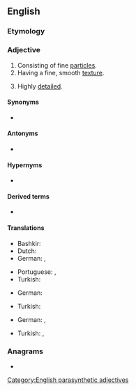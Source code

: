 {{also|finegrained}}
==English==

===Etymology===
{{compound|en|fine|grained}}

===Adjective===
{{en-adj}}

# Consisting of fine [[particle]]s.
# Having a fine, smooth [[texture]].
# {{lb|en|figurative}} Highly [[detailed]].

====Synonyms====
* {{l|en|subtle}}

====Antonyms====
* {{l|en|coarse-grained}}

====Hypernyms====
* {{l|en|grained}}

====Derived terms====
* {{l|en|fine-grainedness}}

====Translations====
{{trans-top|Consisting of fine particles}}
* Bashkir: {{t|ba|ваҡ|sc=Cyrl}}
* Dutch: {{t|nl|fijnkorrelig}}
* German: {{t+|de|feinkörnig}}, {{t|de|kleinkörnig}}
{{trans-mid}}
* Portuguese: {{t+|pt|peneirado}}, {{t+|pt|refinado}}
* Turkish: {{l|tr|ince}} {{t+|tr|taneli}}
{{trans-bottom}}

{{trans-top|Having a fine, smooth texture}}
* German: {{t+|de|feinkörnig}}
{{trans-mid}}
* Turkish: {{l|tr|ince}} {{t+|tr|taneli}}
{{trans-bottom}}

{{trans-top|figurative: detailed}}
* German: {{t|de|detailgenau}}, {{t+|de|detailliert}}
{{trans-mid}}
* Turkish: {{t+|tr|ayrıntılı}}, {{t+|tr|detaylı}}
{{trans-bottom}}

===Anagrams===
* {{anagrams|en|era-defining}}

[[Category:English parasynthetic adjectives]]